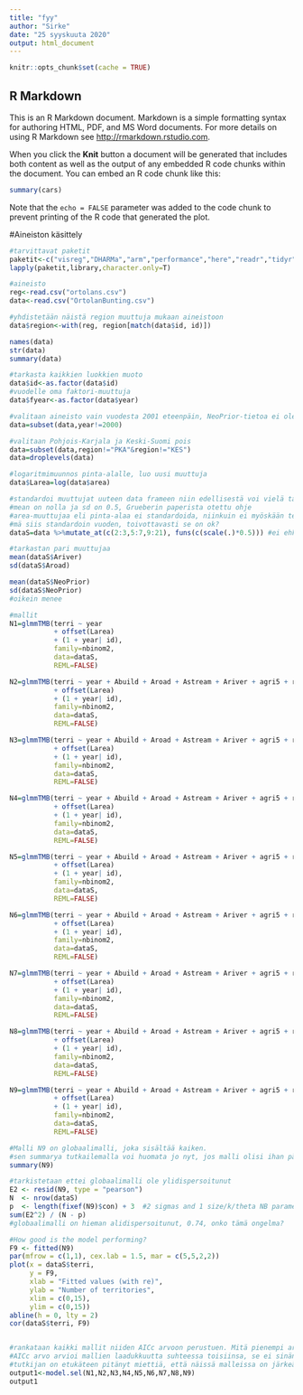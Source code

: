 ```yaml
---
title: "fyy"
author: "Sirke"
date: "25 syyskuuta 2020"
output: html_document
---
```


```r
knitr::opts_chunk$set(cache = TRUE)
```

## R Markdown

This is an R Markdown document. Markdown is a simple formatting syntax for authoring HTML, PDF, and MS Word documents. For more details on using R Markdown see <http://rmarkdown.rstudio.com>.

When you click the **Knit** button a document will be generated that includes both content as well as the output of any embedded R code chunks within the document. You can embed an R code chunk like this:

```r
summary(cars)
```


Note that the `echo = FALSE` parameter was added to the code chunk to prevent printing of the R code that generated the plot.

#Aineiston käsittely

```r

#tarvittavat paketit
paketit<-c("visreg","DHARMa","arm","performance","here","readr","tidyr","plyr","dplyr","vegan","ggplot2","lattice","psych","lme4","glmmTMB","MASS","MuMIn","mgcv","gamm4","glmmADMB")
lapply(paketit,library,character.only=T)
```



```r
#aineisto
reg<-read.csv("ortolans.csv")
data<-read.csv("OrtolanBunting.csv")

#yhdistetään näistä region muuttuja mukaan aineistoon
data$region<-with(reg, region[match(data$id, id)])

names(data)
str(data)
summary(data)

#tarkasta kaikkien luokkien muoto
data$id<-as.factor(data$id)
#vuodelle oma faktori-muuttuja
data$fyear<-as.factor(data$year)

#valitaan aineisto vain vuodesta 2001 eteenpäin, NeoPrior-tietoa ei ole vuodelle 2000
data=subset(data,year!=2000)

#valitaan Pohjois-Karjala ja Keski-Suomi pois
data=subset(data,region!="PKA"&region!="KES")
data=droplevels(data)

#logaritmimuunnos pinta-alalle, luo uusi muuttuja
data$Larea=log(data$area)

#standardoi muuttujat uuteen data frameen niin edellisestä voi vielä tarkistaa
#mean on nolla ja sd on 0.5, Grueberin paperista otettu ohje
#area-muuttujaa eli pinta-alaa ei standardoida, niinkuin ei myöskään terri-muuttujaa 
#mä siis standardoin vuoden, toivottavasti se on ok?
dataS=data %>%mutate_at(c(2:3,5:7,9:21), funs(c(scale(.)*0.5))) #ei ehkä välttämätön tämä *0.5?

#tarkastan pari muuttujaa
mean(dataS$Ariver)
sd(dataS$Aroad)

mean(dataS$NeoPrior)
sd(dataS$NeoPrior)
#oikein menee
```



```r
#mallit
N1=glmmTMB(terri ~ year
           + offset(Larea) 
           + (1 + year| id), 
           family=nbinom2, 
           data=dataS, 
           REML=FALSE)

N2=glmmTMB(terri ~ year + Abuild + Aroad + Astream + Ariver + agri5 + region
           + offset(Larea) 
           + (1 + year| id), 
           family=nbinom2, 
           data=dataS, 
           REML=FALSE) 

N3=glmmTMB(terri ~ year + Abuild + Aroad + Astream + Ariver + agri5 + region + NeoPrior*year 
           + offset(Larea) 
           + (1 + year| id), 
           family=nbinom2, 
           data=dataS, 
           REML=FALSE)

N4=glmmTMB(terri ~ year + Abuild + Aroad + Astream + Ariver + agri5 + region  + temp*year + prec*year  
           + offset(Larea) 
           + (1 + year| id), 
           family=nbinom2, 
           data=dataS, 
           REML=FALSE)

N5=glmmTMB(terri ~ year + Abuild + Aroad + Astream + Ariver + agri5 + region + shanG*year + open*year  
           + offset(Larea) 
           + (1 + year| id), 
           family=nbinom2, 
           data=dataS, 
           REML=FALSE)

N6=glmmTMB(terri ~ year + Abuild + Aroad + Astream + Ariver + agri5 + region + NeoPrior*year + shanG*year + open*year  
           + offset(Larea) 
           + (1 + year| id), 
           family=nbinom2, 
           data=dataS, 
           REML=FALSE)

N7=glmmTMB(terri ~ year + Abuild + Aroad + Astream + Ariver + agri5 + region + NeoPrior*year + temp*year + prec*year  
           + offset(Larea) 
           + (1 + year| id), 
           family=nbinom2, 
           data=dataS, 
           REML=FALSE)

N8=glmmTMB(terri ~ year + Abuild + Aroad + Astream + Ariver + agri5 + region + shanG*year + open*year + temp*year + prec*year  
           + offset(Larea) 
           + (1 + year| id), 
           family=nbinom2, 
           data=dataS, 
           REML=FALSE)

N9=glmmTMB(terri ~ year + Abuild + Aroad + Astream + Ariver + agri5 + region + NeoPrior*year + shanG*year + open*year + temp*year + prec*year  
           + offset(Larea) 
           + (1 + year| id), 
           family=nbinom2, 
           data=dataS, 
           REML=FALSE)
```

```r
#Malli N9 on globaalimalli, joka sisältää kaiken.
#sen summarya tutkailemalla voi huomata jo nyt, jos malli olisi ihan päin honkia.
summary(N9)

#tarkistetaan ettei globaalimalli ole ylidispersoitunut
E2 <- resid(N9, type = "pearson")
N  <- nrow(dataS)
p  <- length(fixef(N9)$con) + 3  #2 sigmas and 1 size/k/theta NB parameter
sum(E2^2) / (N - p)
#globaalimalli on hieman alidispersoitunut, 0.74, onko tämä ongelma?

#How good is the model performing?
F9 <- fitted(N9)
par(mfrow = c(1,1), cex.lab = 1.5, mar = c(5,5,2,2))
plot(x = dataS$terri,
     y = F9,
     xlab = "Fitted values (with re)",
     ylab = "Number of territories",
     xlim = c(0,15),
     ylim = c(0,15))
abline(h = 0, lty = 2) 
cor(dataS$terri, F9)


#rankataan kaikki mallit niiden AICc arvoon perustuen. Mitä pienempi arvo sen parempi.
#AICc arvo arvioi mallien laadukkuutta suhteessa toisiinsa, se ei sinänsä kerro mitään siitä, onko yksikään malleista sopiva
#tutkijan on etukäteen pitänyt miettiä, että näissä malleissa on järkeä
output1<-model.sel(N1,N2,N3,N4,N5,N6,N7,N8,N9)
output1
```